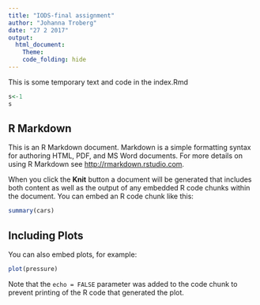 ```yaml
---
title: "IODS-final assignment"
author: "Johanna Troberg"
date: "27 2 2017"
output: 
  html_document:
    Theme:
    code_folding: hide
---
```



This is some temporary text and code in the index.Rmd
```r
s<-1
s
```
## R Markdown

This is an R Markdown document. Markdown is a simple formatting syntax for authoring HTML, PDF, and MS Word documents. For more details on using R Markdown see <http://rmarkdown.rstudio.com>.

When you click the **Knit** button a document will be generated that includes both content as well as the output of any embedded R code chunks within the document. You can embed an R code chunk like this:

```r
summary(cars)
```

## Including Plots

You can also embed plots, for example:

```r
plot(pressure)
```

Note that the `echo = FALSE` parameter was added to the code chunk to prevent printing of the R code that generated the plot.
